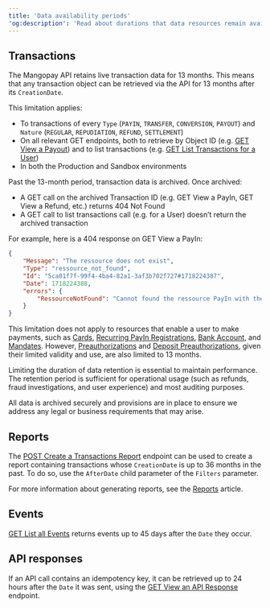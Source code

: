 ```yaml
---
title: 'Data availability periods'
'og:description': 'Read about durations that data resources remain available via different endpoints of the API, where limits are in place.'
---
```


## Transactions

The Mangopay API retains live transaction data for 13 months. This means that any transaction object can be retrieved via the API for 13 months after its `CreationDate`.

This limitation applies: 
- To transactions of every `Type` (`PAYIN`, `TRANSFER`, `CONVERSION`, `PAYOUT`) and `Nature` (`REGULAR`, `REPUDIATION`, `REFUND`, `SETTLEMENT`) 
- On all relevant GET endpoints, both to retrieve by Object ID (e.g. <a href="/api-reference/payouts/view-payout">GET View a Payout</a>) and to list transactions (e.g. <a href="/api-reference/transactions/list-transactions-user">GET List Transactions for a User</a>)
- In both the Production and Sandbox environments

Past the 13-month period, transaction data is archived. Once archived:
- A GET call on the archived Transaction ID (e.g. GET View a PayIn, GET View a Refund, etc.) returns 404 Not Found
- A GET call to list transactions call (e.g. for a User) doesn’t return the archived transaction

For example, here is a 404 response on GET View a PayIn:

```json Example - 404 Not Found
{
    "Message": "The ressource does not exist",
    "Type": "ressource_not_found",
    "Id": "5ca01f7f-99f4-4ba4-82a1-3af3b702f727#1718224387",
    "Date": 1718224388,
    "errors": {
        "RessourceNotFound": "Cannot found the ressource PayIn with the id=158250465 "
    }
}
```
This limitation does not apply to resources that enable a user to make payments, such as <a href="/api-reference/cards">Cards</a>, <a href="/api-reference/recurring-card-payins">Recurring PayIn Registrations</a>, <a href="/api-reference/bank-accounts">Bank Account</a>, and <a href="/api-reference/mandates">Mandates</a>. However, <a href="/api-reference/preauthorizations">Preauthorizations</a> and <a href="/api-reference/deposit-preauthorizations">Deposit Preauthorizations</a>, given their limited validity and use, are also limited to 13 months.

Limiting the duration of data retention is essential to maintain performance. The retention period is sufficient for operational usage (such as refunds, fraud investigations, and user experience) and most auditing purposes.

All data is archived securely and provisions are in place to ensure we address any legal or business requirements that may arise.

## Reports

The <a href="/api-reference/reports/create-transactions-report">POST Create a Transactions Report</a> endpoint can be used to create a report containing transactions whose `CreationDate` is up to 36 months in the past. To do so, use the `AfterDate` child parameter of the `Filters` parameter.

For more information about generating reports, see the <a href="/reports">Reports</a> article.

## Events

<a href="/api-reference/events/list-events">GET List all Events</a> returns events up to 45 days after the `Date` they occur.

## API responses

If an API call contains an idempotency key, it can be retrieved up to 24 hours after the `Date` it was sent, using the <a href="/api-reference/api-responses/view-api-response">GET View an API Response</a> endpoint.